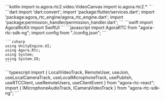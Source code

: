 <PlatformWrapper platform="android">
    ```kotlin
    import io.agora.rtc2.video.VideoCanvas
    import io.agora.rtc2.*
    ```
</PlatformWrapper>
<PlatformWrapper platform="flutter">
    ```dart
    import 'dart:convert';
    import 'package:flutter/services.dart';
    import 'package:agora_rtc_engine/agora_rtc_engine.dart';
    import 'package:permission_handler/permission_handler.dart';
    ```
</PlatformWrapper>
<PlatformWrapper platform={["ios","macos"]}>
    ```swift
    import AgoraRtcKit
    import SwiftUI
    ```
</PlatformWrapper>
<PlatformWrapper platform="web">
    ```javascript
    import AgoraRTC from "agora-rtc-sdk-ng";
    import config from "./config.json";
    ```
</PlatformWrapper>
<PlatformWrapper platform="unity">

    ```csharp
    using UnityEngine.UI;
    using Agora.Rtc;
    using System;
    using System.IO;
    ```
</PlatformWrapper>
<PlatformWrapper platform="reactjs">
    ```typescript
    import {
        LocalVideoTrack,
        RemoteUser,
        useJoin,
        useLocalCameraTrack,
        useLocalMicrophoneTrack,
        usePublish,
        useRTCClient,
        useRemoteUsers,
        useClientEvent
    } from "agora-rtc-react";
    import { IMicrophoneAudioTrack, ICameraVideoTrack } from "agora-rtc-sdk-ng";
    ```
</PlatformWrapper>